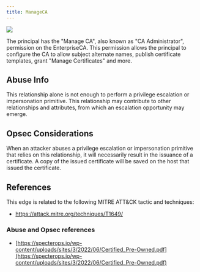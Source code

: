 ```yaml
---
title: ManageCA
---
```


<img noZoom src="/assets/enterprise-AND-community-edition-pill-tag.svg"/> 



The principal has the "Manage CA", also known as "CA Administrator", permission on the EnterpriseCA. This permission allows the principal to configure the CA to allow subject alternate names, publish certificate templates, grant "Manage Certificates" and more.

Abuse Info
-----------

This relationship alone is not enough to perform a privilege escalation or impersonation primitive. This relationship may contribute to other relationships and attributes, from which an escalation opportunity may emerge.

Opsec Considerations
--------------------

When an attacker abuses a privilege escalation or impersonation primitive that relies on this relationship, it will necessarily result in the issuance of a certificate. A copy of the issued certificate will be saved on the host that issued the certificate.

References
----------

This edge is related to the following MITRE ATT&CK tactic and techniques:

* https://attack.mitre.org/techniques/T1649/

### Abuse and Opsec references

* [https://specterops.io/wp-content/uploads/sites/3/2022/06/Certified_Pre-Owned.pdf](https://specterops.io/wp-content/uploads/sites/3/2022/06/Certified_Pre-Owned.pdf)

